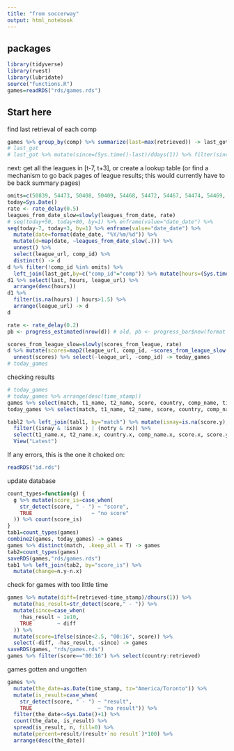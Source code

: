 ```yaml
---
title: "from soccerway"
output: html_notebook
---
```


## packages

```r
library(tidyverse)
library(rvest)
library(lubridate)
source("functions.R")
games=readRDS("rds/games.rds")
```

## Start here

find last retrieval of each comp

```r
games %>% group_by(comp) %>% summarize(last=max(retrieved)) -> last_got
# last_got
# last_got %>% mutate(since=(Sys.time()-last)/ddays(1)) %>% filter(since<0.3) %>% View("last got")
```

next: get all the leagues in [t-7, t+3], or create a lookup table (or find a mechanism to go back pages of league results; this would currently have to be back summary pages)

```r
omits=c(50839, 54473, 50408, 50409, 54468, 54472, 54467, 54474, 54469, 54475, 54470)
today=Sys.Date()
rate <- rate_delay(0.5)
leagues_from_date_slow=slowly(leagues_from_date, rate)
# seq(today+50, today+80, by=1) %>% enframe(value="date_date") %>%
seq(today-7, today+3, by=1) %>% enframe(value="date_date") %>%
  mutate(date=format(date_date, "%Y/%m/%d")) %>% 
  mutate(d=map(date, ~leagues_from_date_slow(.))) %>% 
  unnest() %>% 
  select(league_url, comp_id) %>% 
  distinct() -> d
d %>% filter(!comp_id %in% omits) %>% 
  left_join(last_got,by=c("comp_id"="comp")) %>% mutate(hours=(Sys.time()-last)/dhours(1))  -> d1
d1 %>% select(last, hours, league_url) %>% 
  arrange(desc(hours))
d1 %>% 
  filter(is.na(hours) | hours>1.5) %>% 
  arrange(league_url) -> d
d
```


```r
rate <- rate_delay(0.2)
pb <- progress_estimated(nrow(d)) # old, pb <- progress_bar$new(format = " progress [:bar] :percent eta: :eta", total = nrow(l))

scores_from_league_slow=slowly(scores_from_league, rate)
d %>% mutate(scores=map2(league_url, comp_id, ~scores_from_league_slow(.x, .y, pb))) %>% 
  unnest(scores) %>% select(-league_url, -comp_id) -> today_games
# today_games
```

checking results

```r
# today_games
# today_games %>% arrange(desc(time_stamp))
games %>% select(match, t1_name, t2_name, score, country, comp_name, time_stamp) %>% distinct(match, .keep_all = T) -> tabl1
today_games %>% select(match, t1_name, t2_name, score, country, comp_name, time_stamp) %>% distinct(match, .keep_all = T) -> tabl2

tabl2 %>% left_join(tabl1, by="match") %>% mutate(isnay=is.na(score.y), isnax=is.na(score.x), notry=!str_detect(score.y, "-"), rx=str_detect(score.x, "-")) %>% 
  filter((isnay & !isnax ) | (notry & rx)) %>% 
  select(t1_name.x, t2_name.x, country.x, comp_name.x, score.x, score.y, time_stamp.x) %>% 
  View("Latest")
```


If any errors, this is the one it choked on:

```r
readRDS("id.rds")
```

update database

```r
count_types=function(g) {
  g %>% mutate(score_is=case_when(
    str_detect(score, " - ") ~ "score",
    TRUE                   ~ "no score"
  )) %>% count(score_is)
}
tab1=count_types(games)
combine2(games, today_games) -> games
games %>% distinct(match, .keep_all = T) -> games
tab2=count_types(games)
saveRDS(games,"rds/games.rds")
tab1 %>% left_join(tab2, by="score_is") %>% 
  mutate(change=n.y-n.x)
```

check for games with too little time

```r
games %>% mutate(diff=(retrieved-time_stamp)/dhours(1)) %>% 
  mutate(has_result=str_detect(score," - ")) %>% 
  mutate(since=case_when(
    !has_result ~ 1e10,
    TRUE        ~ diff
  )) %>% 
  mutate(score=ifelse(since<2.5, "00:16", score)) %>% 
  select(-diff, -has_result, -since) -> games
saveRDS(games, "rds/games.rds")
games %>% filter(score=="00:16") %>% select(country:retrieved)
```

games gotten and ungotten

```r
games %>% 
  mutate(the_date=as.Date(time_stamp, tz="America/Toronto")) %>% 
  mutate(is_result=case_when(
    str_detect(score, " - ") ~ "result",
    TRUE                     ~ "no result")) %>% 
  filter(the_date<=Sys.Date()+1) %>% 
  count(the_date, is_result) %>% 
  spread(is_result, n, fill=0) %>% 
  mutate(percent=result/(result+`no result`)*100) %>% 
  arrange(desc(the_date))
```

